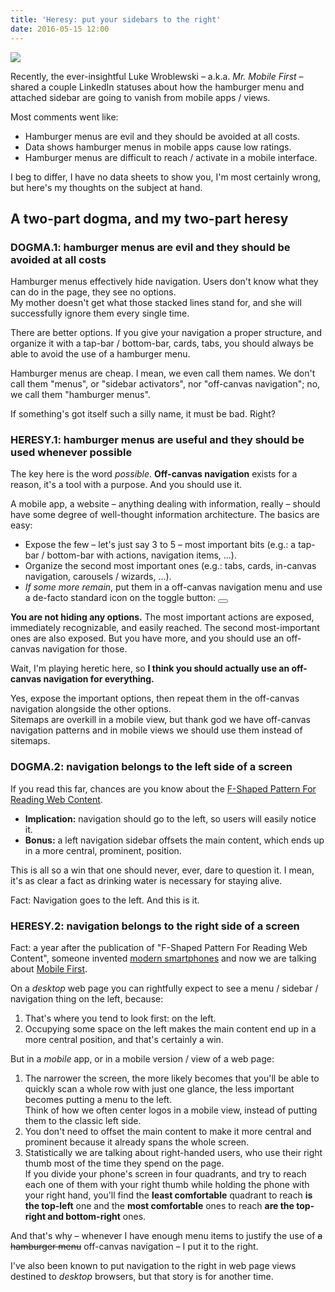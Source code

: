 ```yaml
---
title: 'Heresy: put your sidebars to the right'
date: 2016-05-15 12:00
---
```


<!--
<figure>
  ![](../assets/images/posts/2016-05-15-heresy-right-hamburger-sidebar/bruno.jpg)
  <caption>
    <em>Haters gonna hate (6x)</em> – Giordano Bruno. Photo by{' '}
    <a href="https://www.flickr.com/photos/mjsmith01/">Mark Smith</a>,{' '}
    <a href="https://creativecommons.org/licenses/by-nd/2.0/">
      some rights reserved
    </a>
    .
  </caption>
</figure>
-->

![](../assets/images/posts/2016-05-15-heresy-right-hamburger-sidebar/bruno.jpg)

Recently, the ever-insightful Luke Wroblewski – a.k.a. _Mr. Mobile First_ – shared a couple LinkedIn statuses about how the hamburger menu and attached sidebar are going to vanish from mobile apps / views.

Most comments went like:

- Hamburger menus are evil and they should be avoided at all costs.
- Data shows hamburger menus in mobile apps cause low ratings.
- Hamburger menus are difficult to reach / activate in a mobile interface.

I beg to differ, I have no data sheets to show you, I'm most certainly wrong, but here's my thoughts on the subject at hand.

## A two-part dogma, and my two-part heresy

### DOGMA.1: hamburger menus are evil and they should be avoided at all costs

Hamburger menus effectively hide navigation. Users don't know what they can do in the page, they see no options.  
My mother doesn't get what those stacked lines stand for, and she will successfully ignore them every single time.

There are better options. If you give your navigation a proper structure, and organize it with a tap-bar / bottom-bar, cards, tabs, you should always be able to avoid the use of a hamburger menu.

Hamburger menus are cheap. I mean, we even call them names. We don't call them "menus", or "sidebar activators", nor "off-canvas navigation"; no, we call them "hamburger menus".

If something's got itself such a silly name, it must be bad. Right?

### HERESY.1: hamburger menus are useful and they should be used whenever possible

The key here is the word _possible_. **Off-canvas navigation** exists for a reason, it's a tool with a purpose. And you should use it.

A mobile app, a website – anything dealing with information, really – should have some degree of well-thought information architecture. The basics are easy:

- Expose the few – let's just say 3 to 5 – most important bits (e.g.: a tap-bar / bottom-bar with actions, navigation items, ...).
- Organize the second most important ones (e.g.: tabs, cards, in-canvas navigation, carousels / wizards, ...).
- _If some more remain_, put them in a off-canvas navigation menu and use a de-facto standard icon on the toggle button: <button class="btn btn-default icon icon-reorder"></button>

**You are not hiding any options.** The most important actions are exposed, immediately recognizable, and easily reached. The second most-important ones are also exposed. But you have more, and you should use an off-canvas navigation for those.

Wait, I'm playing heretic here, so **I think you should actually use an off-canvas navigation for everything.**

Yes, expose the important options, then repeat them in the off-canvas navigation alongside the other options.  
Sitemaps are overkill in a mobile view, but thank god we have off-canvas navigation patterns and in mobile views we should use them instead of sitemaps.

### DOGMA.2: navigation belongs to the left side of a screen

If you read this far, chances are you know about the [F-Shaped Pattern For Reading Web Content](https://www.nngroup.com/articles/f-shaped-pattern-reading-web-content/).

- **Implication:** navigation should go to the left, so users will easily notice it.
- **Bonus:** a left navigation sidebar offsets the main content, which ends up in a more central, prominent, position.

This is all so a win that one should never, ever, dare to question it. I mean, it's as clear a fact as drinking water is necessary for staying alive.

Fact: Navigation goes to the left. And this is it.

### HERESY.2: navigation belongs to the right side of a screen

Fact: a year after the publication of "F-Shaped Pattern For Reading Web Content", someone invented [modern smartphones](https://en.wikipedia.org/wiki/IPhone) and now we are talking about [Mobile First](http://www.lukew.com/ff/entry.asp?933).

On a _desktop_ web page you can rightfully expect to see a menu / sidebar / navigation thing on the left, because:

1. That's where you tend to look first: on the left.
2. Occupying some space on the left makes the main content end up in a more central position, and that's certainly a win.

But in a _mobile_ app, or in a mobile version / view of a web page:

1. The narrower the screen, the more likely becomes that you'll be able to quickly scan a whole row with just one glance, the less important becomes putting a menu to the left.  
   Think of how we often center logos in a mobile view, instead of putting them to the classic left side.
2. You don't need to offset the main content to make it more central and prominent because it already spans the whole screen.
3. Statistically we are talking about right-handed users, who use their right thumb most of the time they spend on the page.  
   If you divide your phone's screen in four quadrants, and try to reach each one of them with your right thumb while holding the phone with your right hand, you'll find the **least comfortable** quadrant to reach **is the top-left** one and the **most comfortable** ones to reach **are the top-right and bottom-right** ones.

And that's why – whenever I have enough menu items to justify the use of <del>a hamburger menu</del> off-canvas navigation – I put it to the right.

I've also been known to put navigation to the right in web page views destined to _desktop_ browsers, but that story is for another time.
